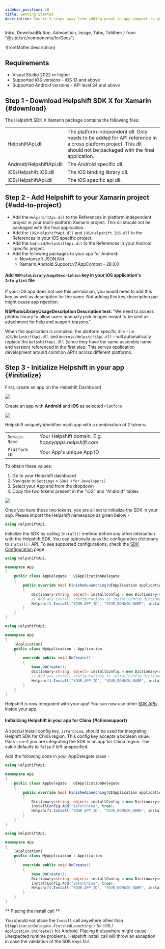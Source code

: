 ```yaml
---
sidebar_position: 10
title: Getting Started
description: You're 3 steps away from adding great in-app support to your Xamarin application.
---
```


  Intro,
  DownloadButton,
  Admonition,
  Image,
  Tabs,
  TabItem
} from "@site/src/components/forDocs";

<Intro>{frontMatter.description}</Intro>

## Requirements

- Visual Studio 2022 or higher
- Supported iOS versions - iOS 13 and above
- Supported Android versions - API level 24 and above

## Step 1 - Download Helpshift SDK X for Xamarin {#download}

<DownloadButton
  text="Download SDK X for Xamarin"
  link="[% sdkx-xamarin.plugin_url %]"
  classes="mb-4"/>

The Helpshift SDK X Xamarin package contains the following files:

<div className="text-sm compact ">

|                                  |                                                                                                                                                                 |
| -------------------------------- | --------------------------------------------------------------------------------------------------------------------------------------------------------------- |
| HelpshiftApi.dll                 | The platform independent dll. Only needs to be added for API reference in a cross platform project. This dll should not be packaged with the final application. |
| Android/HelpshiftApi.dll         | The Android specific dll.                                                                                                                                       |
| iOS/Helpshift.IOS.dll            | The iOS binding library dll.                                                                                                                                    |
| iOS/HelpshiftApi.dll             | The iOS specific api dll.                                                                                                                                       |

</div>

## Step 2 - Add Helpshift to your Xamarin project {#add-to-project}

- Add the `HelpshiftApi.dll` to the References in platform independent project in your multi-platform Xamarin project. This dll should not be packaged with the final application.
- Add the `iOS/HelpshiftApi.dll` and `iOS/Helpshift.IOS.dll` to the References in your iOS specific project.
- Add the `Android/HelpshiftApi.dll` to the References in your Android specific project.
- Add the following packages to your app for Android:
    - Newtonsoft JSON.Net
    - Xamarin.Android.Support.v7.AppCompat - 28.0.0

<Admonition type="info" title="Note">

#### Add `NSPhotoLibraryUsageDescription` key in your iOS application's `Info.plist` file

If your iOS app does not use this permission, you would need to add this key as well as description for the same. Not adding this key-description pair might cause app rejection.

**NSPhotoLibraryUsageDescription Description text:** "We need to access photos library to allow users manually pick images meant to be sent as attachment for help and support reasons."

</Admonition>

<Admonition type="info" title="Note">

 When the application is compiled, the platform specific dlls - i.e `iOS/HelpshiftApi.dll` and `Android/HelpshiftApi.dll` - will automatically replace the `HelpshiftApi.dll` (since they have the same assembly name and version) referenced in the first step. This serves application development around common API's across different platforms.

</Admonition>

## Step 3 - Initialize Helpshift in your app {#initialize}

First, create an app on the Helpshift Dashboard

<Image src="/static/books/helpshiftx/add_app.png" width="full" />

Create an app with **Android** and **iOS** as selected `Platform`

<Image src="/static/books/helpshiftx/create_app_with_android_platform.png" width="full"/>

Helpshift uniquely identifies each app with a combination of 2 tokens:

<div className=" compact">

|                          |                                                       |
| ------------------------ | ------------------------------------------------------|
| <code>Domain Name</code> | Your Helpshift domain. E.g. _happyapps.helpshift.com_ |
| <code>Platform ID</code> | Your App's unique App ID                              |

</div>

To obtain these values:

1. Go to your Helpshift dashboard
2. Navigate to `Settings` > `SDKs (for Developers)`
3. Select your App and from the dropdown
4. Copy the two tokens present in the "iOS" and "Android" tables

<Image src="/static/books/helpshiftx/copy_install_keys.png" width="full" />

Once you have these two tokens, you are all set to initialize the SDK in your app. Please import the Helpshift namespace as given below -

```csharp
using HelpshiftApi;
```

Initialize the SDK by calling `Install()` method before any other interaction with the Helpshift SDK. You can optionally pass the configuration dictionary to `Install()` API. To see supported configurations, check the [SDK Configuration](/sdkx-xamarin/sdk-configuration.mdx) page.

<Tabs groupId="xamarin">

<TabItem value="iOS" label="iOS">

```csharp
using HelpshiftApi;

namespace App
{
    public class AppDelegate : UIApplicationDelegate
    {
        public override bool FinishedLaunching(UIApplication application, NSDictionary launchOptions)
        {
            Dictionary<string, object> installConfig = new Dictionary<string, object>();
            // Add any install configurations to installConfig dictionary
            Helpshift.Install("YOUR_APP_ID", "YOUR_DOMAIN_NAME", installConfig);
        }
    }
}
```

</TabItem>
<TabItem value="Android" label="Android">

```csharp
using HelpshiftApi;

namespace App
{
    [Application]
    public class MyApplication : Application
    {
        override public void OnCreate()
        {
            base.OnCreate();
            Dictionary<string, object> installConfig = new Dictionary<string, object>();
            // Add any install configurations to installConfig dictionary
            Helpshift.Install("YOUR_APP_ID", "YOUR_DOMAIN_NAME", installConfig);
        }
    }
}
```

</TabItem>

</Tabs>

Helpshift is now integrated with your app! You can now use other [SDK APIs](/sdkx-xamarin/support-tools) inside your app.

#### Initializing Helpshift in your app for China {#chinasupport}

A special install config key, `isForChina`, should be used for integrating Helphift SDK for China region.
This config key accepts a boolean value. Pass `true` if you are integrating the SDK in an app for China region. The value defaults to `false` if left unspecified.

Add the following code in your AppDelegate class -

<Tabs groupId="xamarin">

<TabItem value="iOS" label="iOS">

```csharp
using HelpshiftApi;

namespace App
{
    public class AppDelegate : UIApplicationDelegate
    {
        public override bool FinishedLaunching(UIApplication application, NSDictionary launchOptions)
        {
            Dictionary<string, object> installConfig = new Dictionary<string, object>();
            installConfig.Add("isForChina", true);
            Helpshift.Install("YOUR_APP_ID", "YOUR_DOMAIN_NAME", installConfig);
        }
    }
}
```

</TabItem>
<TabItem value="Android" label="Android">

```csharp
using HelpshiftApi;

namespace App
{
    [Application]
    public class MyApplication : Application
    {
        override public void OnCreate()
        {
            base.OnCreate();
            Dictionary<string, object> installConfig = new Dictionary<string, object>();
            installConfig.Add("isForChina", true);
            Helpshift.Install("YOUR_APP_ID", "YOUR_DOMAIN_NAME", installConfig);
        }
    }
}
```

</TabItem>

</Tabs>

<Admonition type="danger" title="Important">

** Placing the install call **

You should not place the `Install` call anywhere other than `UIApplicationDelegate.FinishedLaunching()` for iOS / `Application.OnCreate()` for Android. Placing it elsewhere might cause unexpected runtime problems. Helpshift install call will throw an exception in case the validation of the SDK keys fail.

</Admonition>
